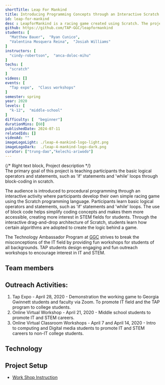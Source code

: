 ```yaml
---
shortTitle: Leap For Mankind
title: Introducing Programming Concepts through an Interactive Scratch Workshop
id: leap-for-mankind
desc : LeapforMankind is a racing game created using Scratch. The project aims to teach the concepts of "If statements" and "while loops" through block-coding in Scratch. This project was created through TAP (Technology Ambassador Program) at GGC (Georgia Gwinnett College) which aims to introduce the IT major to audiences that wouldn't have considered the IT field prior to their experience with a TAP workshop.
github: https://github.com/TAP-GGC/leapformankind
students: [
  "Matthew Bauer",  "Ryan Cunico",
  "Valentina Mosquera Reina",  "Josiah Williams"
]
instructors: [
  "cindy-robertson",  "anca-doloc-mihu"
] 
techs: [
  "scratch"
]
videos: []
events: [
  "Tap expo",  "Class workshops"
]
semester: spring
year: 2020
levels: [
  "k-12",  "middle-school"
] 
difficulty: [  "beginner"] 
durationMins: [60]
publishedDate: 2024-07-11
relatedIds: []
videoAd: ""
imageLogoLight: ./leap-4-mankind-logo-light.png
imageLogoDark:  ./leap-4-mankind-logo-dark.png
curator: ["trung-dao","kelechi-ariwodo"]
---
```





{/* Right text block, Project description */}	
The primary goal of this project is teaching participants the basic logical operators and statements, such as 'if' statements and 'while' loops through block-coding in scratch.

The audience is introduced to procedural programming through an interactive activity where participants develop their own simple racing game using the Scratch programming language. Participants learn basic logical operators and statements, such as 'if' statements and 'while' loops.
The use of block code helps simplify coding concepts and makes them more accessible, creating more interest in STEM fields for students. Through the interactive drag-and-drop architecture of Scratch, students learn how certain algorithms are adopted to create the logic behind a game.

The Technology Ambassador Program at [GGC](http://www.ggc.edu/tap) strives to break the misconceptions of the IT field by providing fun workshops for students of all backgrounds. TAP students design engaging and fun outreach workshops to encourage interest in IT and STEM.


## Team members
<Logo src={GroupPhoto1.src} alt="" />
<Logo src={GroupPhoto2.src} alt="" />
<Logo src={GroupPhoto3.src} alt="" />

## Outreach Activities:
1. Tap Expo - April 28, 2020 - Demonstration the working game to Georgia Gwinnett students and faculty via Zoom. To promote IT field and the TAP program to college students.
2. Online Virtual Workshop - April 21, 2020 - Middle school students to promote IT and STEM careers.
3. Online Virtual Classroom Workshops - April 7 and April 14, 2020 - Intro to computing and Digital media students to promote IT and STEM careers to non-IT college students.

 ## Technology
  <Logo src= {ScratchLogo.src} alt="Scratch" link="https://scratch.mit.edu/" />

  ## Project Setup
- [Work Shop Instruction](https://github.com/TAP-GGC/leapformankind/blob/master/documents/pdf/Workshop_Step_by_Step_Instructions.pdf)
<Clip src="v-GUbj7DMEE" showIframe={true}/>

